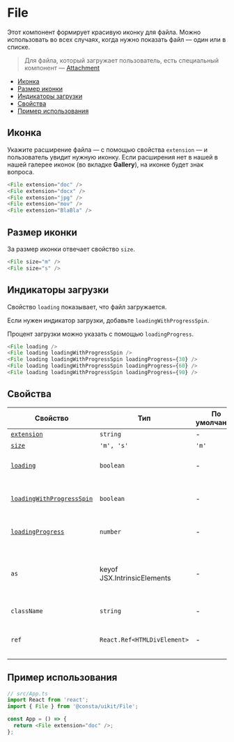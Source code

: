 
# File

Этот компонент формирует красивую иконку для файла. Можно использовать во всех случаях,
когда нужно показать файл — один или в списке.

> Для файла, который загружает пользователь, есть специальный компонент —
> [Attachment](?path=/story/components-attachment--playground)

- [Иконка](#иконка)
- [Размер иконки](#размер-иконки)
- [Индикаторы загрузки](#индикаторы-загрузки)
- [Свойства](#свойства)
- [Пример использования](#пример-использования)

## Иконка

Укажите расширение файла — с помощью свойства `extension` — и пользователь увидит
нужную иконку. Если расширения нет в нашей в нашей галерее иконок (во вкладке **Gallery**),
на иконке будет знак вопроса.

```ts
<File extension="doc" />
<File extension="docx" />
<File extension="jpg" />
<File extension="mov" />
<File extension="BlaBla" />
```

<FileExampleExtension />

## Размер иконки

За размер иконки отвечает свойство `size`.

```ts
<File size="m" />
<File size="s" />
```

<FileExampleSize />

## Индикаторы загрузки

Свойство `loading` показывает, что файл загружается.

Если нужен индикатор загрузки, добавьте `loadingWithProgressSpin`.

Процент загрузки можно указать с помощью `loadingProgress`.

```ts
<File loading />
<File loading loadingWithProgressSpin />
<File loading loadingWithProgressSpin loadingProgress={30} />
<File loading loadingWithProgressSpin loadingProgress={60} />
<File loading loadingWithProgressSpin loadingProgress={90} />
```

<FileExampleLoading />

## Свойства

| Свойство                                          | Тип                         | По умолчанию | Описание                                                         |
| ------------------------------------------------- | --------------------------- | ------------ | ---------------------------------------------------------------- |
| [`extension`](#иконка)                            | `string`                    | -            | Иконка файла                                                     |
| [`size`](#размер-иконки)                          | `'m', 's'`                  | `'m'`        | Размер иконки                                                    |
| [`loading`](#индикаторы-загрузки)                 | `boolean`                   | -            | Показывает, что файл загружается                                 |
| [`loadingWithProgressSpin`](#индикаторы-загрузки) | `boolean`                   | -            | Показывает индикатор прогресса загрузки                          |
| [`loadingProgress`](#индикаторы-загрузки)         | `number`                    | -            | Прогресс загрузки в процентах                                    |
| `as`                                              | keyof JSX.IntrinsicElements | -            | HTML-тег, в виде которого этот компонент будет представлен в DOM |
| `className`                                       | `string`                    | -            | Дополнительный класс                                             |
| `ref`                                             | `React.Ref<HTMLDivElement>` | -            | Ссылка на корневой DOM-элемент компонента                        |

## Пример использования

```ts
// src/App.ts
import React from 'react';
import { File } from '@consta/uikit/File';

const App = () => {
  return <File extension="doc" />;
};
```
